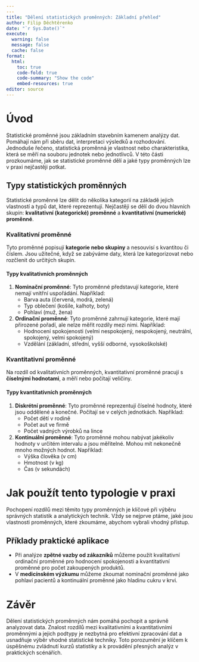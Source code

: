 ```yaml
---
---
title: "Dělení statistických proměnných: Základní přehled"
author: Filip Děchtěrenko
date: "`r Sys.Date()`"
execute:
  warning: false
  message: false
  cache: false
format:
  html:
    toc: true
    code-fold: true
    code-summary: "Show the code"
    embed-resources: true
editor: source
---
```


# Úvod

Statistické proměnné jsou základním stavebním kamenem analýzy dat. Pomáhají nám při sběru dat, interpretaci výsledků a rozhodování. Jednoduše řečeno, statistická proměnná je vlastnost nebo charakteristika, která se měří na souboru jednotek nebo jednotlivců. V této části prozkoumáme, jak se statistické proměnné dělí a jaké typy proměnných lze v praxi nejčastěji potkat.

## Typy statistických proměnných

Statistické proměnné lze dělit do několika kategorií na základě jejich vlastností a typů dat, které reprezentují. Nejčastěji se dělí do dvou hlavních skupin: **kvalitativní (kategorické) proměnné** a **kvantitativní (numerické) proměnné**.

### Kvalitativní proměnné

Tyto proměnné popisují **kategorie nebo skupiny** a nesouvisí s kvantitou či číslem. Jsou užitečné, když se zabýváme daty, která lze kategorizovat nebo rozčlenit do určitých skupin.

#### Typy kvalitativních proměnných

1. **Nominační proměnné**: Tyto proměnné představují kategorie, které nemají vnitřní uspořádání. Například:
   - Barva auta (červená, modrá, zelená)
   - Typ oblečení (košile, kalhoty, boty)
   - Pohlaví (muž, žena)

2. **Ordinační proměnné**: Tyto proměnné zahrnují kategorie, které mají přirozené pořadí, ale nelze měřit rozdíly mezi nimi. Například:
   - Hodnocení spokojenosti (velmi nespokojený, nespokojený, neutrální, spokojený, velmi spokojený)
   - Vzdělání (základní, střední, vyšší odborné, vysokoškolské)

### Kvantitativní proměnné

Na rozdíl od kvalitativních proměnných, kvantitativní proměnné pracují s **číselnými hodnotami**, a měří nebo počítají veličiny.

#### Typy kvantitativních proměnných

1. **Diskrétní proměnné**: Tyto proměnné reprezentují číselné hodnoty, které jsou oddělené a konečné. Počítají se v celých jednotkách. Například:
   - Počet dětí v rodině
   - Počet aut ve firmě
   - Počet vadných výrobků na lince

2. **Kontinuální proměnné**: Tyto proměnné mohou nabývat jakékoliv hodnoty v určitém intervalu a jsou měřitelné. Mohou mít nekonečně mnoho možných hodnot. Například:
   - Výška člověka (v cm)
   - Hmotnost (v kg)
   - Čas (v sekundách)

# Jak použít tento typologie v praxi

Pochopení rozdílů mezi těmito typy proměnných je klíčové při výběru správných statistik a analytických technik. Vždy se nejprve ptáme, jaké jsou vlastnosti proměnných, které zkoumáme, abychom vybrali vhodný přístup.

## Příklady praktické aplikace

- Při analýze **zpětné vazby od zákazníků** můžeme použít kvalitativní ordinační proměnné pro hodnocení spokojenosti a kvantitativní proměnné pro počet zakoupených produktů.
- V **medicínském výzkumu** můžeme zkoumat nominační proměnné jako pohlaví pacientů a kontinuální proměnné jako hladinu cukru v krvi.

# Závěr

Dělení statistických proměnných nám pomáhá pochopit a správně analyzovat data. Znalost rozdílů mezi kvalitativními a kvantitativními proměnnými a jejich podtypy je nezbytná pro efektivní zpracování dat a usnadňuje výběr vhodné statistické techniky. Toto porozumění je klíčem k úspěšnému zvládnutí kurzů statistiky a k provádění přesných analýz v praktických scénářích.


